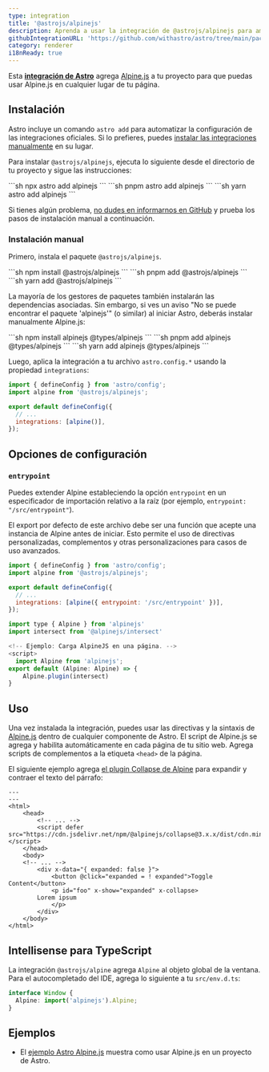 ```yaml
---
type: integration
title: '@astrojs/alpinejs'
description: Aprenda a usar la integración de @astrojs/alpinejs para ampliar la compatibilidad de Alpinejs en tu proyecto de Astro.
githubIntegrationURL: 'https://github.com/withastro/astro/tree/main/packages/integrations/alpinejs/'
category: renderer
i18nReady: true
---
```



Esta **[integración de Astro][astro-integration]** agrega [Alpine.js](https://alpinejs.dev/) a tu proyecto para que puedas usar Alpine.js en cualquier lugar de tu página.

## Instalación

Astro incluye un comando `astro add` para automatizar la configuración de las integraciones oficiales. Si lo prefieres, puedes [instalar las integraciones manualmente](#instalación-manual) en su lugar.

Para instalar `@astrojs/alpinejs`, ejecuta lo siguiente desde el directorio de tu proyecto y sigue las instrucciones:

<PackageManagerTabs>
  <Fragment slot="npm">
    ```sh
    npx astro add alpinejs
    ```
  </Fragment>
  <Fragment slot="pnpm">
    ```sh
    pnpm astro add alpinejs
    ```
  </Fragment>
  <Fragment slot="yarn">
    ```sh
    yarn astro add alpinejs
    ```
  </Fragment>
</PackageManagerTabs>

Si tienes algún problema, [no dudes en informarnos en GitHub](https://github.com/withastro/astro/issues) y prueba los pasos de instalación manual a continuación.

### Instalación manual

Primero, instala el paquete `@astrojs/alpinejs`.

<PackageManagerTabs>
  <Fragment slot="npm">
    ```sh
    npm install @astrojs/alpinejs
    ```
  </Fragment>
  <Fragment slot="pnpm">
    ```sh
    pnpm add @astrojs/alpinejs
    ```
  </Fragment>
  <Fragment slot="yarn">
    ```sh
    yarn add @astrojs/alpinejs
    ```
  </Fragment>
</PackageManagerTabs>

La mayoría de los gestores de paquetes también instalarán las dependencias asociadas. Sin embargo, si ves un aviso "No se puede encontrar el paquete 'alpinejs'" (o similar) al iniciar Astro, deberás instalar manualmente Alpine.js:

<PackageManagerTabs>
  <Fragment slot="npm">
  ```sh
  npm install alpinejs @types/alpinejs
  ```
  </Fragment>
  <Fragment slot="pnpm">
  ```sh
  pnpm add alpinejs @types/alpinejs
  ```
  </Fragment>
  <Fragment slot="yarn">
  ```sh
  yarn add alpinejs @types/alpinejs
  ```
  </Fragment>
</PackageManagerTabs>

Luego, aplica la integración a tu archivo `astro.config.*` usando la propiedad `integrations`:

```js ins="alpine()" title="astro.config.mjs" ins={2}
import { defineConfig } from 'astro/config';
import alpine from '@astrojs/alpinejs';

export default defineConfig({
  // ...
  integrations: [alpine()],
});
```

## Opciones de configuración

### `entrypoint`

Puedes extender Alpine estableciendo la opción `entrypoint` en un especificador de importación relativo a la raíz (por ejemplo, `entrypoint: "/src/entrypoint"`).

El export por defecto de este archivo debe ser una función que acepte una instancia de Alpine antes de iniciar. Esto permite el uso de directivas personalizadas, complementos y otras personalizaciones para casos de uso avanzados.

```js title="astro.config.mjs"
import { defineConfig } from 'astro/config';
import alpine from '@astrojs/alpinejs';

export default defineConfig({
  // ...
  integrations: [alpine({ entrypoint: '/src/entrypoint' })],
});
```

```js title="src/entrypoint.ts"
import type { Alpine } from 'alpinejs'
import intersect from '@alpinejs/intersect'

<!-- Ejemplo: Carga AlpineJS en una página. -->
<script>
  import Alpine from 'alpinejs';
export default (Alpine: Alpine) => {
    Alpine.plugin(intersect)
}
```

## Uso

Una vez instalada la integración, puedes usar las directivas y la sintaxis de [Alpine.js](https://alpinejs.dev/) dentro de cualquier componente de Astro. El script de Alpine.js se agrega y habilita automáticamente en cada página de tu sitio web. Agrega scripts de complementos a la etiqueta `<head>` de la página.

El siguiente ejemplo agrega [el plugin Collapse de Alpine](https://alpinejs.dev/plugins/collapse) para expandir y contraer el texto del párrafo:

```astro title="src/pages/index.astro" ins={6} ins="x-collapse"
---
---
<html>
	<head>
		<!-- ... -->
		<script defer src="https://cdn.jsdelivr.net/npm/@alpinejs/collapse@3.x.x/dist/cdn.min.js"></script>
	</head>
	<body>
    <!-- ... -->
		<div x-data="{ expanded: false }">
			<button @click="expanded = ! expanded">Toggle Content</button>
			<p id="foo" x-show="expanded" x-collapse>
        Lorem ipsum
			</p>
		</div>
	</body>
</html>
```

## Intellisense para TypeScript

La integración `@astrojs/alpine` agrega `Alpine` al objeto global de la ventana. Para el autocompletado del IDE, agrega lo siguiente a tu `src/env.d.ts`:

```ts title="src/env.d.ts"
interface Window {
  Alpine: import('alpinejs').Alpine;
}
```

## Ejemplos

* El [ejemplo Astro Alpine.js](https://github.com/withastro/astro/tree/latest/examples/framework-alpine) muestra como usar Alpine.js en un proyecto de Astro.

[astro-integration]: /es/guides/integrations-guide/

[astro-ui-frameworks]: /es/core-concepts/framework-components/#usando-componente-de-framework
